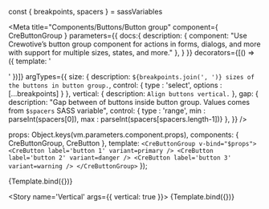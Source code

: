 const { breakpoints, spacers } = sassVariables

<Meta title="Components/Buttons/Button group" component={ CreButtonGroup }
  parameters={{
    docs:{
      description: {
        component: "Use Crewotive’s button group component for actions in forms, dialogs, and more with support for multiple sizes, states, and more."
      },
    }
  }}
  decorators={[() => ({ template: '<div class="d-flex justify-content-center"><story/></div>' })]}
  argTypes={{
    size: {
      description: `${breakpoints.join(', ')} sizes of the buttons in button group.`,
      control: { type : 'select', options : [...breakpoints] }
    },
    vertical: {
      description: `Align buttons vertical.`
    },
    gap: {
      description: "Gap between of buttons inside button group. Values comes from `$spacers` SASS variable",
      control: { type : 'range', min : parseInt(spacers[0]), max : parseInt(spacers[spacers.length-1])}
    },
  }}
  />

  props: Object.keys(vm.parameters.component.props),
  components: { CreButtonGroup, CreButton },
  template: `
    <CreButtonGroup v-bind="$props">
      <CreButton label='button 1' variant=primary />
      <CreButton label='button 2' variant=danger />
      <CreButton label='button 3' variant=warning />
    </CreButtonGroup>
  `
});

<div className="d-none">

  <Story
    name='Horizontal' >
    {Template.bind({})}
  </Story>

  <Story
    name='Vertical'
    args={{
      vertical: true
    }}>
    {Template.bind({})}
  </Story>

</div>

<Title/>
<SubTitle/>
<Description/>
<Primary/>
<ArgsTable story="Horizontal" />

<!-- ### SASS
#### Variables
```
``` -->


<Stories/>
